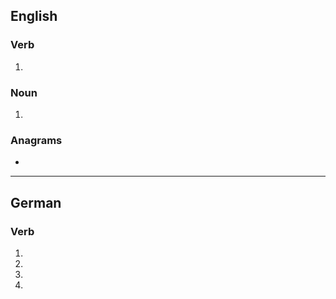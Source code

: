 {{also|Lacke}}
==English==

===Verb===
{{head|en|verb}}

# {{obsolete spelling of|en|lack}}

===Noun===
{{en-noun}}

# {{obsolete spelling of|en|lack}}

===Anagrams===
* {{anagrams|en|a=acekl|Aleck|clake}}

----

==German==

===Verb===
{{head|de|verb form}}
# {{de-verb form of|lacken|1|s|g}}
# {{de-verb form of|lacken|1|s|k1}}
# {{de-verb form of|lacken|3|s|k1}}
# {{de-verb form of|lacken|i|s}}